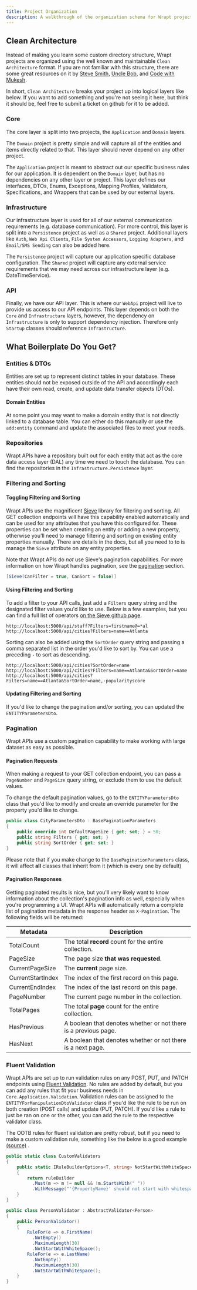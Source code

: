 ```yaml
---
title: Project Organization
description: A walkthrough of the organization schema for Wrapt projects
---
```


## Clean Architecture
Instead of making you learn some custom directory structure, Wrapt projects are organized using the well known and maintainable `Clean Architecture` format. If you are not familiar with this structure, 
there are some great resources on it by [Steve Smith](https://www.youtube.com/watch?v=joNTQy-KXiU), [Uncle Bob](https://blog.cleancoder.com/uncle-bob/2012/08/13/the-clean-architecture.html), and 
[Code with Mukesh](https://www.codewithmukesh.com/blog/onion-architecture-in-aspnet-core/). 

In short, `Clean Architecture` breaks your project up into logical layers like below. If you want to add something and you're not seeing it here, but think it should be, feel free to 
submit a ticket on github for it to be added.

### Core
The core layer is split into two projects, the `Application` and `Domain` layers. 

The `Domain` project is pretty simple and will capture all of the entities and items directly related to that. This layer should never depend on any other project.

The `Application` project is meant to abstract out our specific business rules for our application. It is dependent on the `Domain` layer, but has no dependencies on 
any other layer or project. This layer defines our interfaces, DTOs, Enums, Exceptions, Mapping Profiles, Validators, Specifications, and Wrappers that can be used by our external layers.


### Infrastructure
Our infrastructure layer is used for all of our external communication requirements (e.g. database communication). For more control, this layer is split into a `Persistence` 
project as well as a `Shared` project. Additional layers like `Auth`, `Web Api Clients`, `File System Accessors`, `Logging Adapters`, and `Email/SMS Sending` can also be added here.

The `Persistence` project will capture our application specific database configuration. The `Shared` project will capture any external service requirements that 
we may need across our infrastructure layer (e.g. DateTimeService).


### API
Finally, we have our API layer. This is where our `WebApi` project will live to provide us access to our API endpoints. This layer depends on both the `Core` and `Infrastructure` layers, 
however, the dependency on `Infrastructure` is only to support dependency injection. Therefore only `Startup` classes should reference `Infrastructure`.

## What Boilerplate Do You Get?
### Entities & DTOs
Entities are set up to represent distinct tables in your database. These entities should not be exposed outside of the API and accordingly each have their own read, create, 
and update data transfer objects (DTOs). 

#### Domain Entities
At some point you may want to make a domain entity that is not directly linked to a database table. You can either do this manually or use the `add:entity` command 
and update the associated files to meet your needs.

### Repositories
Wrapt APIs have a repository built out for each entity that act as the core data access layer (DAL) any time we need to touch the database. You can find the repositories in the 
`Infrastructure.Persistence` layer.

### Filtering and Sorting
#### Toggling Filtering and Sorting
Wrapt APIs use the magnificent [Sieve](https://github.com/Biarity/Sieve) library for filtering and sorting. All GET collection endpoints will have this capability enabled automatically 
and can be used for any attributes that you have this configured for. These properties can be set when creating an entity or 
adding a new property, otherwise you'll need to manage filtering and sorting on existing entity properties manually. There are details in the docs, but all you 
need to to is manage the `Sieve` attribute on any entity properties.

Note that Wrapt APIs do *not* use Sieve's pagination capabilities. For more information on how Wrapt handles pagination, see the [pagination](#pagination) section.

```csharp
[Sieve(CanFilter = true, CanSort = false)]
```

#### Using Filtering and Sorting
To add a filter to your API calls, just add a `Filters` query string and the designated filter values you'd like to use. Below is a few examples, but you can find a full list of 
operators [on the Sieve github page](https://github.com/Biarity/Sieve#operators).

```http
http://localhost:5000/api/staff?Filters=firstname@=*al
http://localhost:5000/api/cities?Filters=name==Atlanta
```

Sorting can also be added using the `SortOrder` query string and passing a comma separated list in the order you'd like to sort by. You can use a preceding `-` to sort as descending.
```http
http://localhost:5000/api/cities?SortOrder=name
http://localhost:5000/api/cities?Filters=name==Atlanta&SortOrder=name
http://localhost:5000/api/cities?Filters=name==Atlanta&SortOrder=name,-popularityscore
```
#### Updating Filtering and Sorting
If you'd like to change the pagination and/or sorting, you can updated the `ENTITYParametersDto`.

### Pagination
Wrapt APIs use a custom pagination capability to make working with large dataset as easy as possible.

#### Pagination Requests
When making a request to your GET collection endpoint, you can pass a `PageNumber` and `PageSize` query string, or exclude them to use the default values. 

To change the default pagination values, go to the `ENTITYParametersDto` class that you'd like to modify and create an override parameter for the property you'd like to change. 
```csharp
public class CityParametersDto : BasePaginationParameters
{
    public override int DefaultPageSize { get; set; } = 50;
    public string Filters { get; set; }
    public string SortOrder { get; set; }
}
```

Please note that if you make change to the `BasePaginationParameters` class, it will affect **all** classes that inherit from it (which is every one by default)

#### Pagination Responses
Getting paginated results is nice, but you'll very likely want to know information about the collection's pagination info as well, especially when you're programming a UI. Wrapt APIs 
will automatically return a complete list of pagination metadata in the response header as `X-Pagination`. The following fields will be returned:

| Metadata        | Description                                                  |
| --------------- | ------------------------------------------------------------ |
| TotalCount | The total **record** count for the entire collection. |
| PageSize | The page size **that was requested**. |
| CurrentPageSize | The **current** page size. |
| CurrentStartIndex | The index of the first record on this page. |
| CurrentEndIndex | The index of the last record on this page. |
| PageNumber | The current page number in the collection. |
| TotalPages | The total **page** count for the entire collection. |
| HasPrevious | A boolean that denotes whether or not there is a previous page. |
| HasNext | A boolean that denotes whether or not there is a next page. |


### Fluent Validation
Wrapt APIs are set up to run validation rules on any POST, PUT, and PATCH endpoints using [Fluent Validation](https://fluentvalidation.net/). No rules are added by default, 
but you can add any rules that fit your business needs in `Core.Application.Validation`. Validation rules can be assigned to the `ENTITYForManipulationDtoValidator` class 
if you'd like the rule to be run on both creation (POST calls) and update (PUT, PATCH). If you'd like a rule to just be ran on one or the other, you can add the rule to 
the respective validator class.

The OOTB rules for fluent validation are pretty robust, but if you need to make a custom validation rule, something like 
the below is a good example [(source)](https://www.locktar.nl/programming/net-core/creating-custom-validators-with-fluentvalidation/) .

```csharp
public static class CustomValidators
{
    public static IRuleBuilderOptions<T, string> NotStartWithWhiteSpace<T>(this IRuleBuilder<T, string> ruleBuilder)
    {
        return ruleBuilder
          .Must(m => m != null && !m.StartsWith(" "))
          .WithMessage("'{PropertyName}' should not start with whitespace");
    }
}
```

```csharp
public class PersonValidator : AbstractValidator<Person>
{
    public PersonValidator()
    {        
        RuleFor(e => e.FirstName)
          .NotEmpty()
          .MaximumLength(30)
          .NotStartWithWhiteSpace();
        RuleFor(e => e.LastName)
          .NotEmpty()
          .MaximumLength(30)
          .NotStartWithWhiteSpace();
    }
}
```